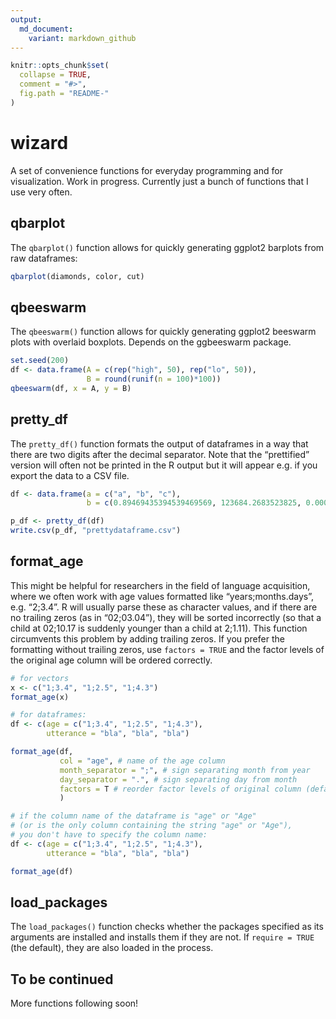 ```yaml
---
output:
  md_document:
    variant: markdown_github
---
```


<!-- README.md is generated from README.Rmd. Please edit that file -->

```r
knitr::opts_chunk$set(
  collapse = TRUE,
  comment = "#>",
  fig.path = "README-"
)

```

# wizard

A set of convenience functions for everyday programming and for visualization. Work in progress. Currently just a bunch of functions that I use very often.

## qbarplot

The `qbarplot()` function allows for quickly generating ggplot2 barplots from raw dataframes:

```r

qbarplot(diamonds, color, cut)

```


## qbeeswarm

The `qbeeswarm()` function allows for quickly generating ggplot2 beeswarm plots with overlaid boxplots. Depends on the ggbeeswarm package.

```r

set.seed(200)
df <- data.frame(A = c(rep("high", 50), rep("lo", 50)),
                 B = round(runif(n = 100)*100))
qbeeswarm(df, x = A, y = B)

```

## pretty_df

The `pretty_df()` function formats the output of dataframes in a way that there are two digits after the decimal separator. Note that the "prettified" version will often not be printed in the R output but it will appear e.g. if you export the data to a CSV file.

```r

df <- data.frame(a = c("a", "b", "c"),
                 b = c(0.89469435394539469569, 123684.2683523825, 0.00000005))

p_df <- pretty_df(df)
write.csv(p_df, "prettydataframe.csv")

```


## format_age

This might be helpful for researchers in the field of language acquisition, where we often work with age values formatted like "years;months.days", e.g. "2;3.4". R will usually parse these as character values, and if there are no trailing zeros (as in "02;03.04"), they will be sorted incorrectly (so that a child at 02;10.17 is suddenly younger than a child at 2;1.11). This function circumvents this problem by adding trailing zeros. If you prefer the formatting without trailing zeros, use `factors = TRUE` and the factor levels of the original age column will be ordered correctly.

```r

# for vectors
x <- c("1;3.4", "1;2.5", "1;4.3")
format_age(x)

# for dataframes:
df <- c(age = c("1;3.4", "1;2.5", "1;4.3"),
        utterance = "bla", "bla", "bla")

format_age(df,
           col = "age", # name of the age column
           month_separator = ";", # sign separating month from year
           day_separator = ".", # sign separating day from month
           factors = T # reorder factor levels of original column (default is FALSE)
           )

# if the column name of the dataframe is "age" or "Age"
# (or is the only column containing the string "age" or "Age"),
# you don't have to specify the column name:
df <- c(age = c("1;3.4", "1;2.5", "1;4.3"),
        utterance = "bla", "bla", "bla")

format_age(df)


````


## load_packages

The `load_packages()` function checks whether the packages specified as its arguments are installed and installs them if they are not. If `require = TRUE` (the default), they are also loaded in the process.


## To be continued

More functions following soon!
